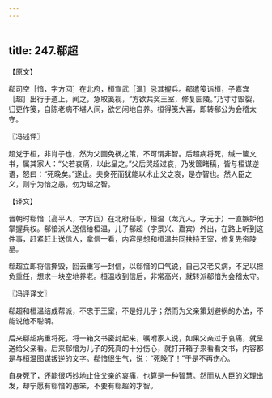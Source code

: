 ```yaml
---
---
---
```

title: 247.郗超
---



【原文】

郗司空［愔，字方回］在北府，桓宣武［温］忌其握兵。郗遣笺诣桓，子嘉宾［超］出行于道上，闻之，急取笺视，“方欲共奖王室，修复园陵。”乃寸寸毁裂，归更作笺，自陈老病不堪人间，欲乞闲地自养。桓得笺大喜，即转郗公为会稽太守。

〖冯述评〗

超党于桓，非肖子也，然为父画免祸之策，不可谓非智。后超病将死，缄一箧文书，属其家人：“父若哀痛，以此呈之。”父后哭超过哀，乃发箧睹稿，皆与桓谋逆语，怒曰：“死晚矣。”遂止。夫身死而犹能以术止父之哀，是亦智也。然人臣之义，则宁为愔之愚，勿为超之智。

【译文】

晋朝时郗愔（高平人，字方回）在北府任职，桓温（龙亢人，字元于）一直嫉妒他掌握兵权。郗愔派人送信给桓温，儿子郗超（字景兴、嘉宾）外出，在路上听到这件事，赶紧赶上送信人，拿信一看，内容是想和桓温共同扶持王室，修复先帝陵墓。

郗超立即将信撕毁，回去重写一封信，以郗愔的口气说，自己又老又病，不足以担负重任，想求一块空地养老。桓温收到信后，非常高兴，就转派郗愔为会稽太守。

〖冯评译文〗

郗超和桓温结成帮派，不忠于王室，不是好儿子；然而为父亲策划避祸的办法，不能说他不聪明。

后来郗超病重将死，将一箱文书密封起来，嘱咐家人说，如果父亲过于哀痛，就呈送给父亲看。后来郗愔为儿子的死真的十分伤心，就打开箱子来看看文书，内容都是与桓温图谋叛逆的文字。郗愔很生气，说：“死晚了！”于是不再伤心。

自身死了，还能很巧妙地止住父亲的哀痛，也算是一种智慧。然而从人臣的义理出发，却宁愿有郗愔的愚笨，不要有郗超的才智。